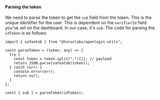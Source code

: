 #### Parsing the token

We need to parse the token to get the `sub` field from the token. This is the unique identifier for
the user. This is dependent on the `verifierId` field you've set on the dashboard. In our case, it's
`sub`. The code for parsing the `idToken` is as follows:

```tsx
import { safeatob } from "@toruslabs/openlogin-utils";

const parseToken = (token: any) => {
  try {
    const token = token.split(".")[1]; // payload
    return JSON.parse(safeatob(token));
  } catch (err) {
    console.error(err);
    return null;
  }
};

const { sub } = parseToken(idToken);
```
